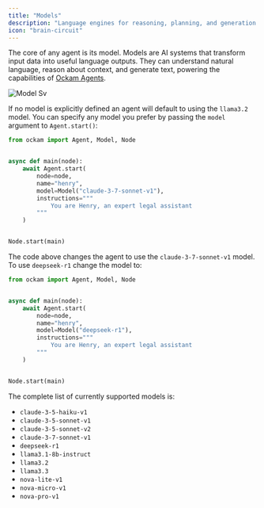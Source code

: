 ```yaml
---
title: "Models"
description: "Language engines for reasoning, planning, and generation."
icon: "brain-circuit"
---
```


The core of any agent is its model. Models are AI systems that transform input data into useful language outputs. They can understand natural language, reason about context, and generate text, powering the capabilities of [Ockam Agents](/agents/agents).

![Model Sv](/images/model.svg)

If no model is explicitly defined an agent will default to using the `llama3.2` model. You can specify any model you prefer by passing the `model` argument to `Agent.start()`:

<RequestExample>

```python images/main/main.py
from ockam import Agent, Model, Node


async def main(node):
    await Agent.start(
        node=node,
        name="henry",
        model=Model("claude-3-7-sonnet-v1"),
        instructions="""
            You are Henry, an expert legal assistant
        """
    )


Node.start(main)
```

</RequestExample>

The code above changes the agent to use the `claude-3-7-sonnet-v1` model. To use `deepseek-r1` change the model to:

```python images/main/main.py
from ockam import Agent, Model, Node


async def main(node):
    await Agent.start(
        node=node,
        name="henry",
        model=Model("deepseek-r1"),
        instructions="""
            You are Henry, an expert legal assistant
        """
    )


Node.start(main)
```

The complete list of currently supported models is:

- `claude-3-5-haiku-v1`
- `claude-3-5-sonnet-v1`
- `claude-3-5-sonnet-v2`
- `claude-3-7-sonnet-v1`
- `deepseek-r1`
- `llama3.1-8b-instruct`
- `llama3.2`
- `llama3.3`
- `nova-lite-v1`
- `nova-micro-v1`
- `nova-pro-v1`